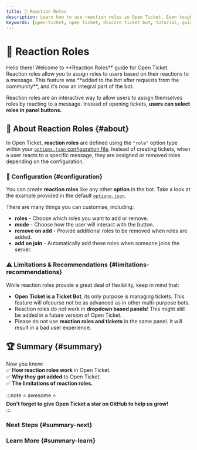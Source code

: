 ```yaml
---
title: 👥 Reaction Roles
description: Learn how to use reaction roles in Open Ticket. Even tough it's a ticket bot.
keywords: [open-ticket, open ticket, discord ticket bot, tutorial, guide, article, reaction roles, roles, option, role, reaction, join, user]
---
```

<head>
    <link rel="apple-touch-icon" href="/img/logo_vertical.png"/>
</head>

# 👥 Reaction Roles
<FlexHorizontal>
<div style={{width:"50%"}} className="otdocs-flex-mobile-width">
Hello there! Welcome to <C color="blue">**Reaction Roles**</C> guide for Open Ticket.
Reaction roles allow you to assign roles to users based on their reactions to a message.
This feature was **added to the bot after requests from the community**, and it’s now an integral part of the bot.

Reaction roles are an interactive way to allow users to assign themselves roles by reacting to a message. Instead of opening tickets, <C color="green">**users can select roles in panel buttons.**</C>
</div>
<div style={{width:"50%"}} className="otdocs-flex-mobile-width">
    <StyledTitle title="Reaction Roles" description="Why not add some roles?"></StyledTitle>
</div>
</FlexHorizontal>

<Divider></Divider>
## 👥 About Reaction Roles \{#about}
In Open Ticket, **reaction roles** are defined using the `"role"` option type within your [`options.json` configuration file](/docs/reference/config/options.mdx#reaction-role-properties). Instead of creating tickets, when a user reacts to a specific message, they are assigned or removed roles depending on the configuration.

<FlexHorizontal>
<ScaleImage src="/img/docs-v4/reaction-role-add.png" alt="The message you receive when you've added a reaction role." size="50%"/>
<ScaleImage src="/img/docs-v4/reaction-role-remove.png" alt="The message you receive when you've removed a reaction role." size="50%"/>
</FlexHorizontal>

### 🔧 Configuration \{#configuration}
You can create **reaction roles** like any other **option** in the bot. Take a look at the example provided in the default [`options.json`](/docs/reference/config/options.mdx#example-file).

There are many things you can customise, including:
- **roles** - Choose which roles you want to add or remove.
- **mode** - Choose how the user will interact with the button.
- **remove on add** - Provide additional roles to be removed when roles are added. 
- **add on join** - Automatically add these roles when someone joins the server.

### ⚠️ Limitations & Recommendations \{#limitations-recommendations}
While reaction roles provide a great deal of flexibility, keep in mind that:
- <C color="red">**Open Ticket is a Ticket Bot**</C>, its only purpose is managing tickets. This feature will ofcourse not be as advanced as in other multi-purpose bots.
- Reaction roles do not work in **dropdown based panels**! This might still be added in a future version of Open Ticket.
- Please do not use **reaction roles and tickets** in the same panel. It will result in a bad user experience.

<Divider></Divider>  
## 🏆 Summary \{#summary}  
Now you know:  
✅ **How reaction roles work** in Open Ticket.  
✅ **Why they got added** to Open Ticket.  
✅ **The limitations of reaction roles.**  

:::note ⭐ awesome ⭐  
**Don't forget to give Open Ticket a star on GitHub to help us grow!**  
:::

### Next Steps \{#summary-next}  
<LinkBlock mode="emoji" emoji="🎫" url="/docs/guides/features/ticket-actions" isdoc="true" name="Ticket Actions" description="Learn which ticket actions and commands are available within Open Ticket."/>  
<LinkBlock mode="emoji" emoji="🌐" url="/docs/guides/features/languages" isdoc="true" name="Languages" description="Discover all languages in which Open Ticket has been translated."/>  
<LinkBlock mode="emoji" emoji="🔑" url="/docs/guides/features/permissions" isdoc="true" name="Permissions" description="Understand which commands and buttons require which permissions."/>  
<LinkBlock mode="emoji" emoji="📢" url="/docs/guides/features/commands" isdoc="true" name="Commands" description="Which commands are available within Open Ticket?"/>  
<LinkBlock mode="emoji" emoji="📄" url="/docs/guides/features/transcripts" isdoc="true" name="Transcripts" description="A simple setup guide and information about Open Ticket HTML & Text Transcripts."/>  

### Learn More \{#summary-learn}  
<LinkBlock mode="emoji" emoji="💻" url="/docs/framework/get-started" isdoc="true" name="Create Plugins" description="Start developing Open Ticket plugins."/>  
<LinkBlock mode="emoji" emoji="📘" url="/docs/reference/get-started" isdoc="true" name="API Reference" description="Dive into the Open Ticket API for more advanced customization."/>  
<LinkBlock mode="emoji" emoji="🗺️" url="/docs/guides/roadmap" isdoc="true" name="Public Roadmap" description="View features that will be added in the future or help with contributing."/>  
<LinkBlock mode="image" image="/img/logo/discord.png" isdoc="false" url="https://discord.dj-dj.be" name="Discord Server" description="Join our community for support and feature discussions."/>
